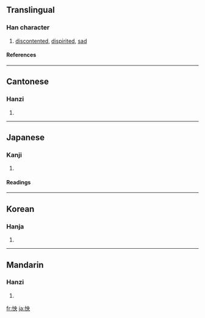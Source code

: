 ==Translingual==
===Han character===
{{Han char|rn=61|rad=心|as=05|sn=8|four=9503<sub>0</sub>|canj=心中月大 (PLBK)}}
# [[discontented]], [[dispirited]], [[sad]]
====References====
{{Han ref|kx=0380.030|dkj=10434|dj=0708.040|hdz=42285.050|uh=600F|ud=24591|bh=A9C2|bd=43458}}
----
==Cantonese==
===Hanzi===
{{yue-hanzi|jyut=|y=yeung2, yeung3}}
# {{defn|Cantonese}}
----
==Japanese==

===Kanji===
{{ja-kanji|grade=|rs=心05}}
# {{defn|Japanese}} 
====Readings====
{{ja-readings|on=[[よう]] (yō)|kun=[[うらむ]] (uramu)}}
----
==Korean==
===Hanja===
{{ko-hanja|hangeul=[[앙]]|eumhun=|rv=ang|mr=ang|y=ang}}
# {{defn|Korean}}
----
==Mandarin==
===Hanzi===
{{cmn-hanzi|pin=[[yàng]] ([[yang4]])|wg=yang<sup>4</sup>}}
# {{defn|Mandarin}}

[[fr:怏]]
[[ja:怏]]